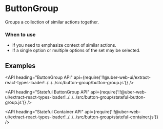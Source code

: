 <!--
Copyright (c) 2018 Uber Technologies, Inc.

This source code is licensed under the MIT license found in the
LICENSE file in the root directory of this source tree.
-->




# ButtonGroup

Groups a collection of similar actions together.

### When to use

- If you need to emphasize context of similar actions.
- If a single option or multiple options of the set may be selected.

## Examples

<Example title="Basic Usage" path="examples/button-group/basic.js">
  <Basic />
</Example>

<Example title="Radio Mode" path="examples/button-group/radio-mode.js">
  <RadioMode />
</Example>

<Example title="Checkbox Mode" path="examples/button-group/checkbox-mode.js">
  <CheckboxMode />
</Example>

<Example title="Disabled Buttons" path="examples/button-group/disabled.js">
  <Disabled />
</Example>

<Example title="Controlled Example" path="examples/button-group/controlled.js">
  <Controlled />
</Example>

<API
  heading="ButtonGroup API"
  api={require('!!@uber-web-ui/extract-react-types-loader!../../../src/button-group/button-group.js')}
/>

<API
  heading="Stateful ButtonGroup API"
  api={require('!!@uber-web-ui/extract-react-types-loader!../../../src/button-group/stateful-button-group.js')}
/>

<API
  heading="Stateful Container API"
  api={require('!!@uber-web-ui/extract-react-types-loader!../../../src/button-group/stateful-container.js')}
/>
